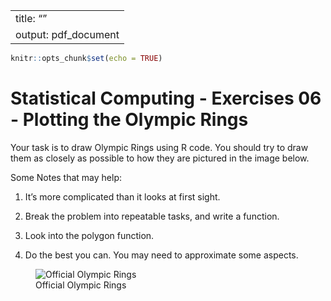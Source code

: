 
---
title: ""
output: pdf_document
---

```r
knitr::opts_chunk$set(echo = TRUE)
```
# Statistical Computing - Exercises 06 - Plotting the Olympic Rings

Your task is to draw Olympic Rings using R code. You should
try to draw them as closely as possible to how they are pictured in the
image below.

Some Notes that may help:

1. It's more complicated than it looks at first sight.

2. Break the problem into repeatable tasks, and write a function.

3. Look into the polygon function.

4. Do the best you can. You may need to approximate some aspects.

![Official Olympic Rings](olympic_rings.png)


